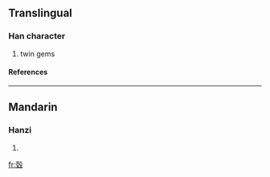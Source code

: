 ==Translingual==
===Han character===
{{Han char|rn=96|rad=玉|as=10|sn=14|four=|canj=土土竹弓水 (GGHNE)}}
# twin gems
====References====
{{Han ref|kx=0740.060|dkj=21171|dj=1150.030|hdz=32163.020|uh=7474|ud=29812}}

----
==Mandarin==
===Hanzi===
{{cmn-hanzi|pin=[[jìn]] (jin4), [[jué]] (jue2)|wg=chin<sup>4</sup>, chüeh<sup>2</sup>}}
# {{defn|Mandarin}}

[[fr:瑴]]